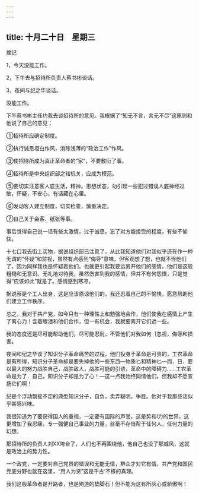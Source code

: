 ```yaml
---
---
---
```

title: 十月二十日　星期三
---




摘记

1，今天没能工作。

2，下午去与招待所负责人蔡书彬谈话。

3，夜间与纪之华谈话。

没能工作。

下午蔡书彬主任约我去谈招待所的意见。我根据了“知无不言，言无不尽”这原则和他说了自己的意见：

①招待所应确定制度。

②执行诚恳坦白作风，消除浅薄的“政治工作”作风。

③使招待所成为真正革命者的“家”，不要敷衍了事。

④招待所是中央组织部之辖机关，应成为模范。

⑤要切实注意客人底生活，精神，思想状态，勿引起一些犯过错误人底神经过敏，怀疑，不安心，有话藏在心里。

⑥发动客人建立制度，切实检查，慎重决定。

⑦自己关于会客、纸张等事。

事后觉得自己说一话有些太激情，过于诚恳，忘了对方能接受的程度，有些不愉快。

十七口我去街上买物，据说组织部已注意了，从此我知道他们对我似乎还在作一种无谓的“怀疑”和监视，虽然有点感到“侮辱”意味，但客观想了想，也就不怪他们了，因为同样我也是怀疑着他们。也就更引起我要远离开他们的感情。他们是这般粗糙和无意识、无礼地对待我，虽然伤害到我的感情，但并不有何怨恨，只是觉得“应该如此”就是了。感情感到寒凉。

据说蔡是个工人出身，这是应该原谅他们的。我还忍着自己的不愉快，愿意帮助他们建立工作秩序。

总之，我对于共产党，如今只有一种理性上和勉强地合作，他们使我在感情上产生了离心力！含着眼泪和他们合作，但一有机会，我就要离开它们远一些。

我的态度还是尽可能帮助他们，尽可能忍耐，不管他们对我如何｛忽视，侮辱和损害。

夜间和纪之华谈了知识分子革命痛苦的过程，他们投身于革命是可贵的，工农革命是有所得，知识分子革命却是要失掉他的一些东西―物质匕和精神匕―而．日．要以最大的努力战胜自己，战胜敌人，战胜可能的引诱，革命中的障碍力……工农革命是为了．自己，知识分子却是为了心！―这一点我始终同情他们，但我却不愿宣扬它们啊！

纪是个浮动飘摇不定的典型知识分子，自负，卖弄聪明，争胜。他对于我那些话似乎甚感兴味。

我很知道为了要获得国人的重视，一定要有国际的声誉。这是势和I力的世界，这更增加了我忍痛，专一强健自己事业的力量，丝毫不存借帮于任何人，任何力量的幻想。

那招待所的负责人刘XX垮台了，人们也不再围绕他，他自己也没了那威风，这就是政治上的势力性。

一个政党，一定要对自己党员的错误和无能无情，群众才对它有情，共产党和国民党底分野也就在这里，“用人为贤”这是千古‘不移的真理。

我们这般革命者是开路者，也是殉道的垫脚石！但不能为这有所灰心或骄傲啊！
